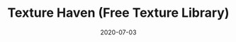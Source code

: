 ---
title: Texture Haven (Free Texture Library)
date: 2020-07-03
category:
  - 2D Art
external_link: https://texturehaven.com/
related_engine: Any Engine
externals_profile:
    name: Rob Tuytel
---
